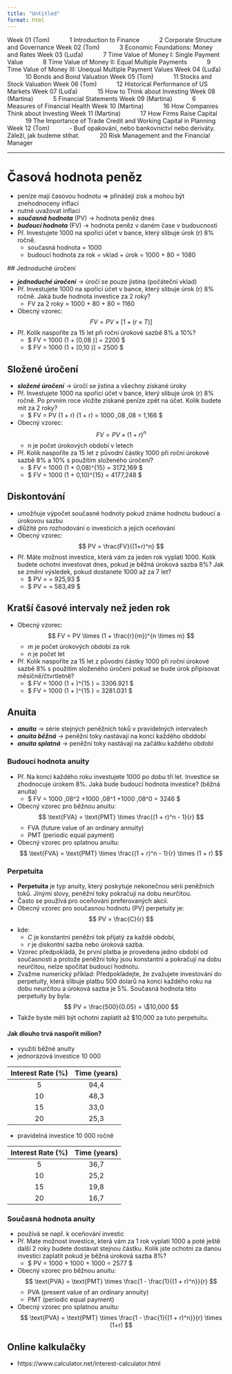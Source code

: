 ```yaml
---
title: "Untitled"
format: html
---
```


Week 01 (Tom)
      1 Introduction to Finance
      2 Corporate Structure and Governance
Week 02 (Tom)
      3 Economic Foundations: Money and Rates
Week 03 (Luďa)
      7 Time Value of Money I: Single Payment Value
      8 Time Value of Money II: Equal Multiple Payments
      9 Time Value of Money III: Unequal Multiple Payment Values
Week 04 (Luďa)
      10 Bonds and Bond Valuation
Week 05 (Tom)
      11 Stocks and Stock Valuation
Week 06 (Tom)
      12 Historical Performance of US Markets
Week 07 (Luďa)
      15 How to Think about Investing
Week 08 (Martina)
      5 Financial Statements
Week 09 (Martina)
      6 Measures of Financial Health
Week 10 (Martina)
      16 How Companies Think about Investing
Week 11 (Martina)
      17 How Firms Raise Capital
      19 The Importance of Trade Credit and Working Capital in Planning
Week 12 (Tom)
      - Buď opakování, nebo bankovnictví nebo deriváty. Záleží, jak budeme stíhat.
      20 Risk Management and the Financial Manager

-----
# Časová hodnota peněz

- peníze mají časovou hodnotu $\Rightarrow$ přinášejí zisk a mohou být znehodnoceny inflací
- nutné uvažovat inflaci
- ***současná hodnota*** (PV) $\rightarrow$ hodnota peněz dnes
- ***budoucí hodnota*** (FV) $\rightarrow$ hodnota peněz v daném čase v budoucnosti
- Př. Investujete 1000 na spořicí účet v bance, který slibuje úrok (r) 8% ročně. 
  - současná hodnota = 1000
  - budoucí hodnota za rok = vklad + úrok = 1000 + 80 = 1080




 ## Jednoduché úročení

- ***jednoduché úročení*** $\rightarrow$ úročí se pouze jistina (počáteční vklad)
- Př. Investujete 1000 na spořicí účet v bance, který slibuje úrok (r) 8% ročně. Jaká bude hodnota investice za 2 roky?
  - FV za 2 roky = 1000 + 80 + 80 = 1160
- Obecný vzorec: $$ FV = PV \times [1 + (r \times T)] $$ 
- Př. Kolik naspoříte za 15 let při roční úrokové sazbě 8% a 10%?
  - $ FV = 1000 \times (1 + [0,08 \times 15)] = 2200 $ 
  - $ FV = 1000 \times (1 + [0,10 \times 15)] = 2500 $ 

## Složené úročení

- ***složené úročení*** $\rightarrow$ úročí se jistina a všechny získané úroky
- Př. Investujete 1000 na spořicí účet v bance, který slibuje úrok (r) 8% ročně. Po prvním roce vložíte získané peníze zpět na účet. Kolik budete mít za 2 roky?
  - $ FV = PV \times (1 + r) \times (1 + r) = 1000 \times 1,08 \times 1,08 = 1,166 $
- Obecný vzorec: $$ FV = PV \times (1 + r)^n $$
  - n je počet úrokových období v letech
- Př. Kolik naspoříte za 15 let z původní částky 1000 při roční úrokové sazbě 8% a 10% s použitím složeného úročení?
  - $ FV = 1000 \times (1 + 0,08)^{15} = 3172,169 $ 
  - $ FV = 1000 \times (1 + 0,10)^{15} = 4177,248 $ 

## Diskontování

- umožňuje výpočet současné hodnoty pokud známe hodnotu budoucí a úrokovou sazbu
- dlůžité pro rozhodování o investicích a jejich oceňování
- Obecný vzorec: $$ PV = \frac{FV}{(1+r)^n} $$
- Př. Máte možnost investice, která vám za jeden rok vyplatí 1000. Kolik budete ochotni investovat dnes, pokud je běžná úroková sazba 8%? Jak se změní výsledek, pokud dostanete 1000 až za 7 let?
  - $ PV = \frac{1000}{(1+ 0,8)^1} = 925,93 $
  - $ PV = \frac{1000}{(1+ 0,8)^7} = 583,49 $

## Kratší časové intervaly než jeden rok

- Obecný vzorec: $$ FV = PV \times (1 + \frac{r}{m})^{n \times m} $$ 
  - $m$ je počet úrokových období za rok
  - $n$ je počet let
- Př. Kolik naspoříte za 15 let z původní částky 1000 při roční úrokové sazbě 8% s použitím složeného úročení pokud se bude úrok připisovat měsíčně/čtvrtletně?
  - $ FV = 1000 \times (1 + \frac{0.08}{12})^{15 \times 12} = 3306.921 $ 
  - $ FV = 1000 \times (1 + \frac{0.08}{4})^{15 \times 4} = 3281.031 $ 

## Anuita

- ***anuita*** $\rightarrow$ série stejných peněžních toků v pravidelných intervalech
- ***anuita běžná*** $\rightarrow$ peněžní toky nastávají na konci každého obddobí
- ***anuita splatná*** $\rightarrow$ peněžní toky nastávají na začátku každého období

### Budoucí hodnota anuity

- Př. Na konci každého roku investujete 1000 po dobu tří let. Investice se zhodnocuje úrokem 8%. Jaká bude budoucí hodnota investice? (běžná anuita)
  - $ FV = 1000 \times 1,08^2 +1000 \times 1,08^1 +1000 \times 1,08^0 = 3246 $

- Obecný vzorec pro běžnou anuitu: $$ \text{FVA} = \text{PMT} \times \frac{(1 + r)^n - 1}{r} $$
  - FVA (future value of an ordinary annuity)
  - PMT (periodic equal payment)

- Obecný vzorec pro splatnou anuitu: $$ \text{FVA} = \text{PMT} \times \frac{(1 + r)^n - 1}{r} \times (1 + r) $$

### Perpetuita

- **Perpetuita** je typ anuity, který poskytuje nekonečnou sérii peněžních toků.
Jinými slovy, peněžní toky pokračují na dobu neurčitou.
- Často se používá pro oceňování preferovaných akcií.
- Obecný vzorec pro současnou hodnotu (PV) perpetuity je:
$$
PV = \frac{C}{r}
$$
- kde:
    - $C$ je konstantní peněžní tok přijatý za každé období,
    - $r$ je diskontní sazba nebo úroková sazba.

- Vzorec předpokládá, že první platba je provedena jedno období od současnosti a
protože peněžní toky jsou konstantní a pokračují na dobu neurčitou, nelze
spočítat budoucí hodnotu.
- Zvažme numerický příklad: Předpokládejte, že zvažujete investování do
perpetuity, která slibuje platbu 500 dolarů na konci každého roku na dobu
neurčitou a úroková sazba je 5%. Současná hodnota této perpetuity by byla:
$$
PV = \frac{500}{0.05} = \$10,000
$$
- Takže byste měli být ochotni zaplatit až $10,000 za tuto perpetuitu.

#### Jak dlouho trvá naspořit milion?

- využití běžné anuity
- jednorázová investice 10 000

| Interest Rate (%) | Time (years) |
|:-----------------:|:------------:|
|  5                | 94,4         |
| 10                | 48,3         |
| 15                | 33,0         |
| 20                | 25,3         |

- pravidelná investice 10 000 ročně

| Interest Rate (%) | Time (years) |
|:-----------------:|:------------:|
|  5                | 36,7         |
| 10                | 25,2         |
| 15                | 19,8         |
| 20                | 16,7         |

### Současná hodnota anuity

- používá se např. k oceňování investic
- Př. Mate možnost investice, která vám za 1 rok vyplatí 1000 a poté ještě další 2 roky budete dostávat stejnou částku. Kolik jste ochotni za danou investici zaplatit pokud je běžná úroková sazba 8%?
  - $ PV = 1000 \times \frac{1}{1,08^1} + 1000 \times \frac{1}{1,08^2} + 1000 \times \frac{1}{1,08^3} = 2577 $

- Obecný vzorec pro běžnou anuitu: $$ \text{PVA} = \text{PMT} \times \frac{1 - \frac{1}{(1 + r)^n}}{r} $$
  - PVA (present value of an ordinary annuity)
  - PMT (periodic equal payment)

- Obecný vzorec pro splatnou anuitu: $$ \text{PVA} = \text{PMT} \times \frac{1 - \frac{1}{(1 + r)^n}}{r} \times (1+r) $$

## Online kalkulačky
- https://www.calculator.net/interest-calculator.html